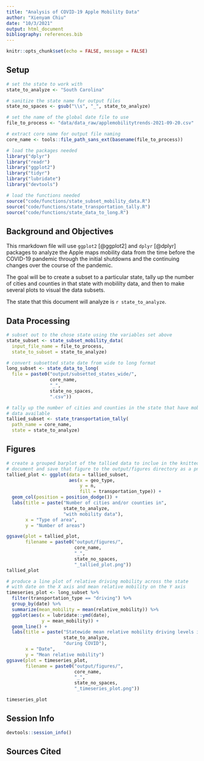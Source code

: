 ```yaml
---
title: "Analysis of COVID-19 Apple Mobility Data"
author: "Xienyam Chiu"
date: "10/3/2021"
output: html_document
bibliography: references.bib
---
```


```r
knitr::opts_chunk$set(echo = FALSE, message = FALSE)
```

## Setup

```r
# set the state to work with
state_to_analyze <- "South Carolina"

# sanitize the state name for output files 
state_no_spaces <- gsub("\\s", "_", state_to_analyze)

# set the name of the global date file to use
file_to_process <- "data/data_raw/applemobilitytrends-2021-09-20.csv"

# extract core name for output file naming
core_name <- tools::file_path_sans_ext(basename(file_to_process))
```

```r
# load the packages needed
library("dplyr")
library("readr")
library("ggplot2")
library("tidyr")
library("lubridate")
library("devtools")

# load the functions needed
source("code/functions/state_subset_mobility_data.R")
source("code/functions/state_transportation_tally.R")
source("code/functions/state_data_to_long.R")
```

## Background and Objectives 

This rmarkdown file will use `ggplot2` [@ggplot2] and `dplyr` [@dplyr] packages to analyze the Apple maps mobility data from the time before the COVID-19 pandemic through the initial shutdowns and the continuing changes over the course of the pandemic.

The goal will be to create a subset to a particular state, tally up the number of cities and counties in that state with mobililty data, and then to make several plots to visual the data subsets.

The state that this document will analyze is `r state_to_analyze`.

## Data Processing 

```r
# subset out to the chose state using the variables set above
state_subset <- state_subset_mobility_data(
  input_file_name = file_to_process,
  state_to_subset = state_to_analyze)
```

```r
# convert subsetted state date from wide to long format
long_subset <- state_data_to_long(
  file = paste0("output/subsetted_states_wide/", 
                core_name, 
                "_", 
                state_no_spaces, 
                ".csv"))
```

```r
# tally up the number of cities and counties in the state that have mobility
# data available
tallied_subset <- state_transportation_tally(
  path_name = core_name, 
  state = state_to_analyze)
```

## Figures

```r
# create a grouped barplot of the tallied data to inclue in the knitted
# document and save that figure to the output/figures directory as a png file
tallied_plot <- ggplot(data = tallied_subset, 
                       aes(x = geo_type, 
                           y = n,
                           fill = transportation_type)) + 
  geom_col(position = position_dodge()) + 
  labs(title = paste("Number of cities and/or counties in", 
                     state_to_analyze, 
                     "with mobility data"),
       x = "Type of area", 
       y = "Number of areas")

ggsave(plot = tallied_plot,
       filename = paste0("output/figures/", 
                         core_name,
                         "_",
                         state_no_spaces,
                         "_tallied_plot.png"))
tallied_plot
```

```r
# produce a line plot of relative driving mobility across the state
# with date on the X axis and mean relative mobility on the Y axis
timeseries_plot <- long_subset %>% 
  filter(transportation_type == "driving") %>% 
  group_by(date) %>%
  summarize(mean_mobility = mean(relative_mobility)) %>%
  ggplot(aes(x = lubridate::ymd(date),
             y = mean_mobility)) +
  geom_line() +
  labs(title = paste("Statewide mean relative mobility driving levels in",
                     state_to_analyze, 
                     "during COVID"),
       x = "Date", 
       y = "Mean relative mobility")
ggsave(plot = timeseries_plot,
       filename = paste0("output/figures/", 
                         core_name,
                         "_",
                         state_no_spaces,
                         "_timeseries_plot.png"))

timeseries_plot
```

## Session Info

```r
devtools::session_info()
```

## Sources Cited

